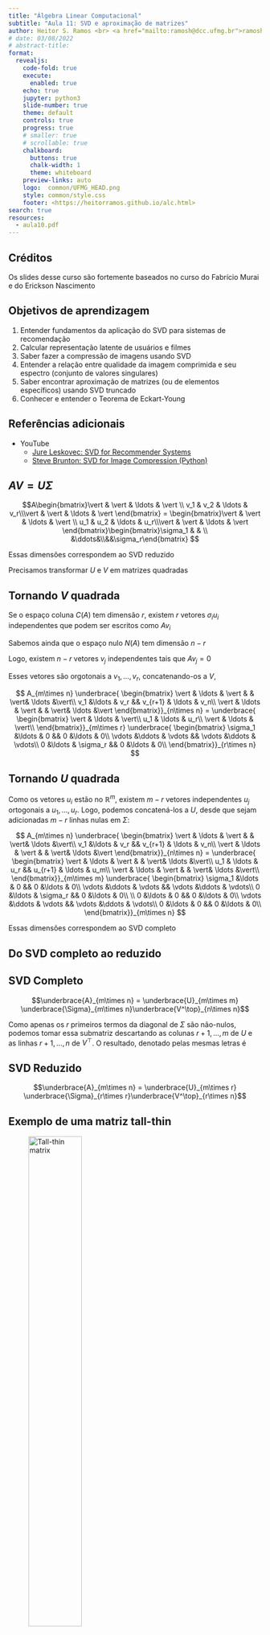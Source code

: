 ```yaml
---
title: "Álgebra Linear Computacional"
subtitle: "Aula 11: SVD e aproximação de matrizes"
author: Heitor S. Ramos <br> <a href="mailto:ramosh@dcc.ufmg.br">ramosh@dcc.ufmg.br</a>
# date: 03/08/2022 
# abstract-title: 
format:
  revealjs: 
    code-fold: true 
    execute: 
      enabled: true
    echo: true
    jupyter: python3
    slide-number: true
    theme: default
    controls: true
    progress: true
    # smaller: true
    # scrollable: true
    chalkboard:
      buttons: true
      chalk-width: 1
      theme: whiteboard
    preview-links: auto
    logo:  common/UFMG_HEAD.png
    style: common/style.css
    footer: <https://heitorramos.github.io/alc.html>
search: true
resources:
  - aula10.pdf
---
```

## Créditos
:::{.callout-important}
Os slides desse curso são fortemente baseados no curso do Fabrício Murai e do Erickson Nascimento
:::

## Objetivos de aprendizagem

1. Entender fundamentos da aplicação do SVD para sistemas de recomendação
2. Calcular representação latente de usuários e filmes
3. Saber fazer a compressão de imagens usando SVD
4. Entender a relação entre qualidade da imagem comprimida e seu espectro (conjunto de valores singulares)
5. Saber encontrar aproximação de matrizes (ou de elementos específicos) usando SVD truncado
6. Conhecer e entender o Teorema de Eckart-Young

## Referências adicionais

- YouTube
    - [Jure Leskovec: SVD for Recommender Systems](https://youtu.be/K38wVcdNuFc)
    - [Steve Brunton: SVD for Image Compression (Python)](https://youtu.be/H7qMMudo3e8)


## $AV = U\Sigma${.scrollable}
$$A\begin{bmatrix}\vert & \vert & \ldots & \vert \\ v_1 & v_2 & \ldots & v_r\\\vert & \vert & \ldots & \vert  \end{bmatrix} = \begin{bmatrix}\vert & \vert & \ldots & \vert \\ u_1 & u_2 & \ldots & u_r\\\vert & \vert & \ldots & \vert \end{bmatrix}\begin{bmatrix}\sigma_1 & & \\ &\ddots&\\&&\sigma_r\end{bmatrix} $$

:::{.callout-note}
Essas dimensões correspondem ao SVD reduzido

Precisamos transformar $U$ e $V$ em matrizes quadradas
:::

## Tornando $V$ quadrada {.scrollable}

Se o espaço coluna $C(A)$ tem dimensão $r$, existem $r$ vetores $\sigma_iu_i$ independentes que podem ser escritos como $Av_i$

Sabemos ainda que o espaço nulo $N(A)$ tem dimensão $n-r$

Logo, existem $n-r$ vetores $v_j$ independentes tais que $Av_j=0$

Esses vetores são orgotonais a $v_1,\ldots,v_r$, concatenando-os a $V$,

$$
A_{m\times n}
\underbrace{
  \begin{bmatrix}
    \vert & \ldots & \vert & & \vert& \ldots &\vert\\ 
    v_1 &\ldots & v_r && v_{r+1} & \ldots & v_n\\
    \vert & \ldots & \vert & & \vert& \ldots &\vert
  \end{bmatrix}}_{n\times n}  = 
\underbrace{
  \begin{bmatrix}
    \vert & \ldots & \vert\\
    u_1 & \ldots & u_r\\
    \vert & \ldots & \vert\\
  \end{bmatrix}}_{m\times r}
\underbrace{
  \begin{bmatrix}
    \sigma_1 &\ldots & 0 && 0 &\ldots & 0\\
    \vdots &\ddots & \vdots && \vdots &\ddots & \vdots\\
    0 &\ldots & \sigma_r && 0 &\ldots & 0\\
\end{bmatrix}}_{r\times n}
$$

## Tornando $U$ quadrada {.scrollable}

Como os vetores $u_i$ estão no $\mathbb R^m$, existem $m-r$ vetores independentes $u_j$ ortogonais a $u_1, \ldots, u_r$. Logo, podemos concatená-los a $U$, desde que sejam adicionadas $m-r$ linhas nulas em $\Sigma$: 

$$
A_{m\times n}
\underbrace{
  \begin{bmatrix}
    \vert & \ldots & \vert & & \vert& \ldots &\vert\\ 
    v_1 &\ldots & v_r && v_{r+1} & \ldots & v_n\\
    \vert & \ldots & \vert & & \vert& \ldots &\vert
  \end{bmatrix}}_{n\times n}  = 
\underbrace{
  \begin{bmatrix}
    \vert & \ldots & \vert & & \vert& \ldots &\vert\\
    u_1 & \ldots & u_r && u_{r+1} & \ldots & u_m\\
    \vert & \ldots & \vert & & \vert& \ldots &\vert\\
  \end{bmatrix}}_{m\times m}
\underbrace{
  \begin{bmatrix}
    \sigma_1 &\ldots & 0 && 0 &\ldots & 0\\
    \vdots &\ddots & \vdots && \vdots &\ddots & \vdots\\
    0 &\ldots & \sigma_r && 0 &\ldots & 0\\ \\ 
    0 &\ldots & 0 && 0 &\ldots & 0\\
    \vdots &\ddots & \vdots && \vdots &\ddots & \vdots\\
    0 &\ldots & 0 && 0 &\ldots & 0\\
\end{bmatrix}}_{m\times n}
$$

:::{.callout-note}
Essas dimensões correspondem ao SVD completo
:::

## Do SVD completo ao reduzido{.scrollable}

:::{.callout-note}
## SVD Completo
<!-- >> SVD Completo -->

 $$\underbrace{A}_{m\times n} = \underbrace{U}_{m\times m} \underbrace{\Sigma}_{m\times n}\underbrace{V^\top}_{n\times n}$$
:::

Como apenas os $r$ primeiros termos da diagonal de $\Sigma$ são não-nulos, podemos tomar essa submatriz descartando as colunas $r+1,\ldots,m$ de $U$ e as linhas $r+1,\ldots,n$ de $V^\top$. O resultado, denotado pelas mesmas letras é

:::{.callout-note}
## SVD Reduzido
 $$\underbrace{A}_{m\times n} = \underbrace{U}_{m\times r} \underbrace{\Sigma}_{r\times r}\underbrace{V^\top}_{r\times n}$$
:::

## Exemplo de uma matriz tall-thin
![Tall-thin matrix](figs/Aula10/tallthin.png){width="50%"}

## Aprendendo sobre espaço latente
![](figs/Aula11/espaco_latente.png){width="120%"}

## Usuário e conceito
![](figs/Aula11/espaco_latente2.png){width="120%"}

## Filme e conceito
![](figs/Aula11/espaco_latente3.png){width="120%"}

## Peso de um conceito
![](figs/Aula11/espaco_latente4.png){width="120%"}

## Exemplo um pouco mais real
Note que existem usuários que vão assistir filmes de vários tipos (isso pode ser apenas ruído)
![](figs/Aula11/espaco_latente5.png){width="120%"}

## Exemplo um pouco mais real
![](figs/Aula11/espaco_latente6.png){width="120%"}

## Um sistema de recomendação simples

- Temos $k$ perfis de usuários
    - Cada usuário será o resultado da combinação linear desses perfis (comédia, drama, ação)
    - A matrix “verdadeira” então terá posto $k$!
- Pergunta
    - Como recomendar um filme para um determinado usuário?

## Um sistema de recomendação simples
![](figs/Aula11/SR1.png){width="120%"}

## Um sistema de recomendação simples
Como estamos supondo termos $k=2$ perfis

![](figs/Aula11/SR2.png){width="120%"}

## Um sistema de recomendação simples{.scrollable}
Ao realizar a multiplicação (após remover o menor valor singular)

![](figs/Aula11/SR3.png){width="80%"}

## Compressão de imagens

$\approx 80\%$ da internet é imagem!

![](figs/Aula11/imagem_web.png){width="70%" fig-align="center"}

## Compressão de imagens

Dimensões: (2560 x 1600)
Número de bytes: 4.096.000 (imagem em tons de cinza - 1 byte por pixel)

![](figs/Aula11/cat.jpeg){width="70%" fig-align="center"}

## Compressão de imagens

Podemos tentar aproximar a matriz $A$ que representa a imagem por $A_k$

$$ A_k = \sigma_1 u_1 v_1^\top + \ldots + \sigma_k u_k v_k^\top$$

## Compressão de imagens

- U, sigma, Vt = np.linalg.svd(img_gray)

    - U.shape: 1600 x 1600

    - Vt.shape: 2560 x 2560

    - sigma.shape: 1600 x 1600 (sendo apenas 1600 valores diferentes de zero)

## Compressão de imagens

- A primeira aproximação seria $A_1$

![](figs/Aula11/A1.png){width="70%" fig-align="center"}


## Compressão de imagens {.scrollable}

Como saber se ficou bom? 

$$ RMSE = \sqrt{\frac{1}{MN}\sum_{m=0}^{M-1}\sum_{n=0}^{N-1}\left(I_1(m,n)-I2(m,n)\right)^2}$$

$$RMSE(AK_1) = 131361.669$$

$$RMSE(AK_5) = 80013.826$$

$$RMSE(AK_{20}) = 56411.098$$

$$ RSME(AK_{100}) = 21429.215$$

## Como ficaram as imagens? {.scrollable}

::: {layout-nrow=3}

![$A_1$](figs/Aula11/A1.png)

![$A_5$](figs/Aula11/A5.png)

![$A_{20}$](figs/Aula11/A20.png)

![$A_{100}$](figs/Aula11/A100.png)

![Original](figs/Aula11/cat.jpeg){width="45%" }
:::

## Como ficaram os erros (visualmente)? {.scrollable}

::: {layout-nrow=2}

![$A_1$](figs/Aula11/rmseAk1.png)

![$A_5$](figs/Aula11/rmseAk5.png)

![$A_{20}$](figs/Aula11/rmseAk20.png)

![$A_{100}$](figs/Aula11/rmseAk100.png)

:::

## Até quando precisamos ir?

::: {layout-ncol=2}

![](figs/Aula11/escolha_k1.png)

![](figs/Aula11/escolhak_log.png)
:::

## Até quando precisamos ir?{.scrollable}

Regra do dedão: cortar de maneira a mantar entre 80-90% da “energia”

$$t = \frac{\sum_{i=1}^k \sigma_i^2}{\sum_{i=1}^n \sigma_i^2} $$


![Energia](figs/Aula11/energia.png){width="110%"}


## Resultados com $A_{400}$ {.scrollable}


::: {layout-ncol=2}

![$A_{400}$](figs/Aula11/A400.png)

![Original](figs/Aula11/cat.jpeg){width="500"}
:::

$$RMSE(A_{400}) = 10969.759$$

![Diff](figs/Aula11/rmseAk400.png)

## Qual foi a taxa de compressão?

$$T_x = (400 * 1600 + 400 + 400*2560)/(1600*2560)$$
$$T_x = 40,63\%$$

Razão de compressão: $(1600*2560)/(400 * 1600 + 400 + 400*2560) =  2,46$ vezes

Parece pouco?

## Aproximação da matriz 

É possível encontrar uma matriz $B$ com posto $k$ que seja mais próxima de $A$ e que não seja $A_k$?

## Aproximação de matriz

Eckart-Young: Suponha $B$ uma matriz de posto $k$. Então $B$ será uma aproximação no máximo tão boa quanto 

$$A_k = \sigma_1u_1v_1^\top + \ldots + \sigma_ku_kv_k^\top $$

## Aproximação de matriz

Se $B$ tem posto $k$, então

$$ \Vert A - B \Vert \ge \Vert A - A_k \Vert$$

Norma de Frobenius:

$$ \Vert A \Vert_F =  \sqrt{\vert a_{11}\vert^2 + \vert a_{12}\vert^2 +\ldots + \vert a_{mn}\vert^2}$$

<!-- :::{.callout-note}
$\Vert M \Vert_2$ é o maior valor singular $\sigma_1$
::: -->

